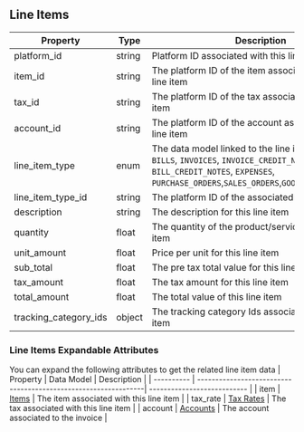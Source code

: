 ## Line Items

| Property              | Type   | Description                                                                                                                                                                              |
| --------------------- | ------ | ---------------------------------------------------------------------------------------------------------------------------------------------------------------------------------------- |
| platform_id           | string | Platform ID associated with this line item                                                                                                                                               |
| item_id               | string | The platform ID of the item associated with this line item                                                                                                                               |
| tax_id                | string | The platform ID of the tax associated with this line item                                                                                                                                |
| account_id            | string | The platform ID of the account associated with this line item                                                                                                                            |
| line_item_type        | enum   | The data model linked to the line item. Values are: `BILLS`, `INVOICES`, `INVOICE_CREDIT_NOTES`, `BILL_CREDIT_NOTES`, `EXPENSES`, `PURCHASE_ORDERS`,`SALES_ORDERS`,`GOODS_RECEIPT_NOTES` |
| line_item_type_id     | string | The platform ID of the associated data model                                                                                                                                             |
| description           | string | The description for this line item                                                                                                                                                       |
| quantity              | float  | The quantity of the product/service for this line item                                                                                                                                   |
| unit_amount           | float  | Price per unit for this line item                                                                                                                                                        |
| sub_total             | float  | The pre tax total value for this line item                                                                                                                                               |
| tax_amount            | float  | The tax amount for this line item                                                                                                                                                        |
| total_amount          | float  | The total value of this line item                                                                                                                                                        |
| tracking_category_ids | object | The tracking category Ids associated with this line item                                                                                                                                 |

### Line Items Expandable Attributes

You can expand the following attributes to get the related line item data
| Property | Data Model | Description |
| ---------- | ---------------------------------------------------------------| --------------------------- |
| item | [Items](/api-reference/v3/accounting/items/overview) | The item associated with this line item |
| tax_rate | [Tax Rates](/api-reference/v3/accounting/tax-rates/overview) | The tax associated with this line item |
| account | [Accounts](/api-reference/v3/accounting/accounts/overview) | The account associated to the invoice |
